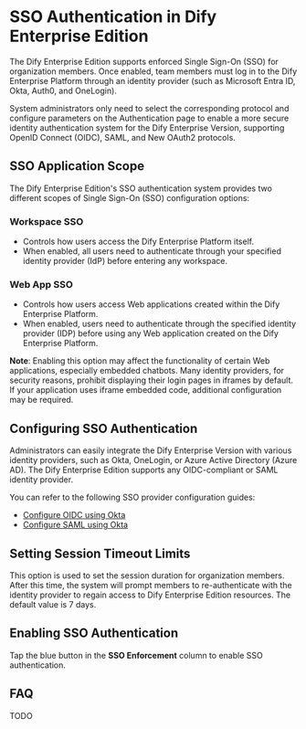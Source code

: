 # SSO Authentication in Dify Enterprise Edition

The Dify Enterprise Edition supports enforced Single Sign-On (SSO) for organization members. Once enabled, team members must log in to the Dify Enterprise Platform through an identity provider (such as Microsoft Entra ID, Okta, Auth0, and OneLogin).

System administrators only need to select the corresponding protocol and configure parameters on the Authentication page to enable a more secure identity authentication system for the Dify Enterprise Version, supporting OpenID Connect (OIDC), SAML, and New OAuth2 protocols.

## SSO Application Scope

The Dify Enterprise Edition's SSO authentication system provides two different scopes of Single Sign-On (SSO) configuration options:

### Workspace SSO

- Controls how users access the Dify Enterprise Platform itself.
- When enabled, all users need to authenticate through your specified identity provider (IdP) before entering any workspace.

### Web App SSO

- Controls how users access Web applications created within the Dify Enterprise Platform.
- When enabled, users need to authenticate through the specified identity provider (IDP) before using any Web application created on the Dify Enterprise Platform.

**Note**: Enabling this option may affect the functionality of certain Web applications, especially embedded chatbots. Many identity providers, for security reasons, prohibit displaying their login pages in iframes by default. If your application uses iframe embedded code, additional configuration may be required.

## Configuring SSO Authentication

Administrators can easily integrate the Dify Enterprise Version with various identity providers, such as Okta, OneLogin, or Azure Active Directory (Azure AD). The Dify Enterprise Edition supports any OIDC-compliant or SAML identity provider.

You can refer to the following SSO provider configuration guides:

- [Configure OIDC using Okta](administrator-guide/sso/okta/oidc)
- [Configure SAML using Okta](administrator-guide/sso/okta/saml)

## Setting Session Timeout Limits

This option is used to set the session duration for organization members. After this time, the system will prompt members to re-authenticate with the identity provider to regain access to Dify Enterprise Edition resources. The default value is 7 days.

## Enabling SSO Authentication

Tap the blue button in the **SSO Enforcement** column to enable SSO authentication.

## FAQ

TODO